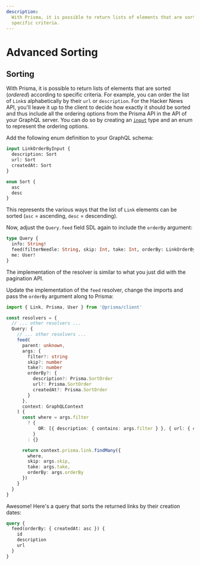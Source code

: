 ```yaml
---
description:
  With Prisma, it is possible to return lists of elements that are sorted (_ordered_) according to
  specific criteria.
---
```


# Advanced Sorting

## Sorting

With Prisma, it is possible to return lists of elements that are sorted (_ordered_) according to
specific criteria. For example, you can order the list of `Link`s alphabetically by their `url` or
`description`. For the Hacker News API, you'll leave it up to the client to decide how exactly it
should be sorted and thus include all the ordering options from the Prisma API in the API of your
GraphQL server. You can do so by creating an
[`input`](https://graphql.org/graphql-js/mutations-and-input-types) type and an enum to represent
the ordering options.

Add the following enum definition to your GraphQL schema:

```graphql
input LinkOrderByInput {
  description: Sort
  url: Sort
  createdAt: Sort
}

enum Sort {
  asc
  desc
}
```

This represents the various ways that the list of `Link` elements can be sorted (`asc` = ascending,
`desc` = descending).

Now, adjust the `Query.feed` field SDL again to include the `orderBy` argument:

```graphql
type Query {
  info: String!
  feed(filterNeedle: String, skip: Int, take: Int, orderBy: LinkOrderByInput): [Link!]!
  me: User!
}
```

The implementation of the resolver is similar to what you just did with the pagination API.

Update the implementation of the `feed` resolver, change the imports and pass the `orderBy` argument
along to Prisma:

```ts
import { Link, Prisma, User } from '@prisma/client'

const resolvers = {
  // ... other resolvers ...
  Query: {
    // ... other resolvers ...
    feed(
      parent: unknown,
      args: {
        filter?: string
        skip?: number
        take?: number
        orderBy?: {
          description?: Prisma.SortOrder
          url?: Prisma.SortOrder
          createdAt?: Prisma.SortOrder
        }
      },
      context: GraphQLContext
    ) {
      const where = args.filter
        ? {
            OR: [{ description: { contains: args.filter } }, { url: { contains: args.filter } }]
          }
        : {}

      return context.prisma.link.findMany({
        where,
        skip: args.skip,
        take: args.take,
        orderBy: args.orderBy
      })
    }
  }
}
```

Awesome! Here's a query that sorts the returned links by their creation dates:

```graphql
query {
  feed(orderBy: { createdAt: asc }) {
    id
    description
    url
  }
}
```
